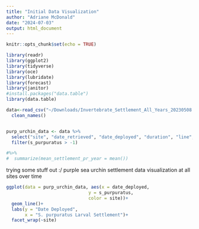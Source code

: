 ```yaml
---
title: "Initial Data Visualization"
author: "Adriane McDonald"
date: "2024-07-03"
output: html_document
---
```


```r
knitr::opts_chunk$set(echo = TRUE)
```

```r
library(readr)
library(ggplot2)
library(tidyverse)
library(oce)
library(lubridate)
library(forecast)
library(janitor)
#install.packages("data.table")
library(data.table)

```



```r
data<-read_csv("~/Downloads/Invertebrate_Settlement_All_Years_20230508.csv") %>% 
  clean_names()


purp_urchin_data <- data %>% 
  select("site", "date_retrieved", "date_deployed", "duration", "line", "position", "brush", "s_purpuratus", "m_franciscanus", "total_urchins") %>% 
  filter(s_purpuratus > -1)

#%>% 
#  summarize(mean_settlement_pr_year = mean())
```

trying some stuff out :/
purple sea urchin settlement data visualization at all sites over time

```r
ggplot(data = purp_urchin_data, aes(x = date_deployed,
                               y = s_purpuratus,
                               color = site))+
  geom_line()+
  labs(y = "Date Deployed",
       x = "S. purpuratus Larval Settlement")+
  facet_wrap(~site)
```